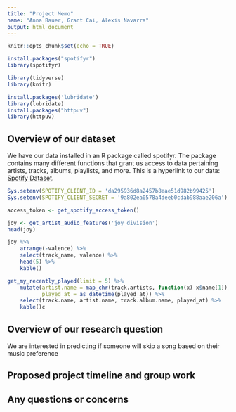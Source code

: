 ```yaml
---
title: "Project Memo"
name: "Anna Bauer, Grant Cai, Alexis Navarra"
output: html_document
---
```


```r
knitr::opts_chunk$set(echo = TRUE)

install.packages("spotifyr")
library(spotifyr)

library(tidyverse)
library(knitr)
```

```r
install.packages('lubridate')
library(lubridate)
install.packages("httpuv")
library(httpuv)
```

## Overview of our dataset

We have our data installed in an R package called spotifyr. The package contains many different functions that grant us access to data pertaining artists, tracks, albums, playlists, and more. This is a hyperlink to our data: [Spotify Dataset](https://www.rcharlie.com/spotifyr/).
```r
Sys.setenv(SPOTIFY_CLIENT_ID = 'da295936d8a2457b8eae51d982b99425')
Sys.setenv(SPOTIFY_CLIENT_SECRET = '9a802ea0578a4deeb0cdab988aae206a')

access_token <- get_spotify_access_token()

joy <- get_artist_audio_features('joy division')
head(joy)

joy %>% 
    arrange(-valence) %>% 
    select(track_name, valence) %>% 
    head(5) %>% 
    kable()

get_my_recently_played(limit = 5) %>% 
    mutate(artist.name = map_chr(track.artists, function(x) x$name[1]),
           played_at = as_datetime(played_at)) %>% 
    select(track.name, artist.name, track.album.name, played_at) %>% 
    kable()c
```

## Overview of our research question

We are interested in predicting if someone will skip a song based on their music preference 

## Proposed project timeline and group work



## Any questions or concerns
